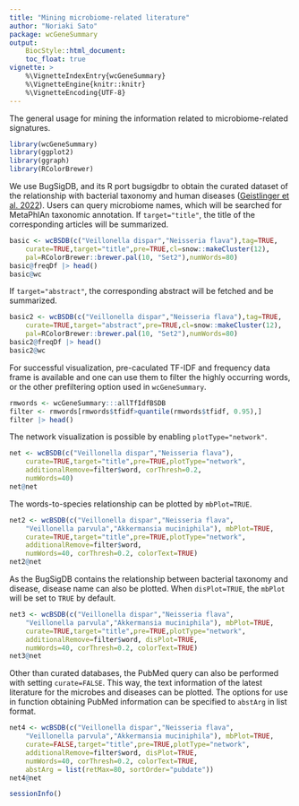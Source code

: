 ```yaml
---
title: "Mining microbiome-related literature"
author: "Noriaki Sato"
package: wcGeneSummary
output: 
    BiocStyle::html_document:
    toc_float: true
vignette: >
    %\VignetteIndexEntry{wcGeneSummary}
    %\VignetteEngine{knitr::knitr}
    %\VignetteEncoding{UTF-8}  
---
```

    
The general usage for mining the information related to microbiome-related signatures.

```r
library(wcGeneSummary)
library(ggplot2)
library(ggraph)
library(RColorBrewer)
```

We use BugSigDB, and its R port bugsigdbr to obtain the curated dataset of the relationship with bacterial taxonomy and human diseases ([Geistlinger et al. 2022](https://bugsigdb.org/Main_Page)). Users can query microbiome names, which will be searched for MetaPhlAn taxonomic annotation. If `target="title"`, the title of the corresponding articles will be summarized.

```r
basic <- wcBSDB(c("Veillonella dispar","Neisseria flava"),tag=TRUE,
    curate=TRUE,target="title",pre=TRUE,cl=snow::makeCluster(12),
    pal=RColorBrewer::brewer.pal(10, "Set2"),numWords=80)
basic@freqDf |> head()
basic@wc
```
If `target="abstract"`, the corresponding abstract will be fetched and be summarized.

```r
basic2 <- wcBSDB(c("Veillonella dispar","Neisseria flava"),tag=TRUE,
    curate=TRUE,target="abstract",pre=TRUE,cl=snow::makeCluster(12),
    pal=RColorBrewer::brewer.pal(10, "Set2"),numWords=80)
basic2@freqDf |> head()
basic2@wc
```
For successful visualization, pre-caculated TF-IDF and frequency data frame is available and one can use them to filter the highly occurring words, or the other prefiltering option used in `wcGeneSummary`.

```r
rmwords <- wcGeneSummary:::allTfIdfBSDB
filter <- rmwords[rmwords$tfidf>quantile(rmwords$tfidf, 0.95),]
filter |> head()
```
The network visualization is possible by enabling `plotType="network"`.

```r
net <- wcBSDB(c("Veillonella dispar","Neisseria flava"),
    curate=TRUE,target="title",pre=TRUE,plotType="network",
    additionalRemove=filter$word, corThresh=0.2,
    numWords=40)
net@net
```

The words-to-species relationship can be plotted by `mbPlot=TRUE`.

```r
net2 <- wcBSDB(c("Veillonella dispar","Neisseria flava",
    "Veillonella parvula","Akkermansia muciniphila"), mbPlot=TRUE,
    curate=TRUE,target="title",pre=TRUE,plotType="network",
    additionalRemove=filter$word,
    numWords=40, corThresh=0.2, colorText=TRUE)
net2@net
```

As the BugSigDB contains the relationship between bacterial taxonomy and disease, disease name can also be plotted. When `disPlot=TRUE`, the `mbPlot`
 will be set to `TRUE` by default.
 
```r
net3 <- wcBSDB(c("Veillonella dispar","Neisseria flava",
    "Veillonella parvula","Akkermansia muciniphila"), mbPlot=TRUE,
    curate=TRUE,target="title",pre=TRUE,plotType="network",
    additionalRemove=filter$word, disPlot=TRUE,
    numWords=40, corThresh=0.2, colorText=TRUE)
net3@net
```

Other than curated databases, the PubMed query can also be performed with setting `curate=FALSE`. This way, the text information of the latest literature for the microbes and diseases can be plotted. The options for use in function obtaining PubMed information can be specified to `abstArg` in list format.

```r
net4 <- wcBSDB(c("Veillonella dispar","Neisseria flava",
    "Veillonella parvula","Akkermansia muciniphila"), mbPlot=TRUE,
    curate=FALSE,target="title",pre=TRUE,plotType="network",
    additionalRemove=filter$word, disPlot=TRUE,
    numWords=40, corThresh=0.2, colorText=TRUE,
    abstArg = list(retMax=80, sortOrder="pubdate"))
net4@net
```


```r
sessionInfo()
```